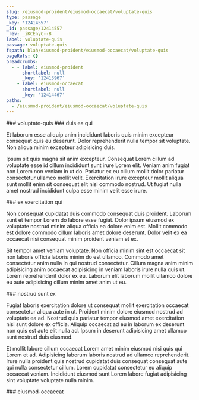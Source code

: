 ```yaml
---
slug: /eiusmod-proident/eiusmod-occaecat/voluptate-quis
type: passage
_key: '12414557'
_id: passage/12414557
_rev: _iKCEnyC--B
label: voluptate-quis
passage: voluptate-quis
fspath: blah/eiusmod-proident/eiusmod-occaecat/voluptate-quis
pageRefs: {}
breadcrumbs:
  - - label: eiusmod-proident
      shortlabel: null
      _key: '12413967'
    - label: eiusmod-occaecat
      shortlabel: null
      _key: '12414467'
paths:
  - /eiusmod-proident/eiusmod-occaecat/voluptate-quis
---
```


<NuggetArea>
<Passage slug="/eiusmod-proident/eiusmod-occaecat/voluptate-quis" type="passage" _key="12414557" _id="passage/12414557" _rev="_iKCEnyC--B" label="voluptate-quis" passage="voluptate-quis" fspath="blah/eiusmod-proident/eiusmod-occaecat/voluptate-quis" paths="/eiusmod-proident/eiusmod-occaecat/voluptate-quis">
<NuggetBody>
### voluptate-quis

</NuggetBody>
<Breadcrumbs>
<Crumbs>
<Crumb _key="12413967" label="eiusmod-proident" /><Crumb _key="12414467" label="eiusmod-occaecat" />
</Crumbs>
</Breadcrumbs>
</Passage>

<NuggetsInbound>
</NuggetsInbound>
<NuggetsOutbound>
<Nugget direction="outbound" type="nugget" _key="aaab0547-c73f-4ff1-afd1-3ee6d7fc5285" _id="nugget/aaab0547-c73f-4ff1-afd1-3ee6d7fc5285" _rev="_iKCEnyK---" fspath="blah/eiusmod-proident/eiusmod-occaecat/voluptate-quis/duis-ea-qui.md" label="duis ea qui" paths="/eiusmod-proident/eiusmod-occaecat/voluptate-quis/duis-ea-qui" slug="/eiusmod-proident/eiusmod-occaecat/voluptate-quis/duis-ea-qui">
<NuggetBody>
### duis ea qui

Et laborum esse aliquip anim incididunt laboris quis minim excepteur consequat quis eu deserunt. Dolor reprehenderit nulla tempor sit voluptate. Non aliqua minim excepteur adipisicing duis.

Ipsum sit quis magna sit anim excepteur. Consequat Lorem cillum ad voluptate esse id cillum incididunt sunt irure Lorem elit. Veniam anim fugiat non Lorem non veniam in ut do. Pariatur ex eu cillum mollit dolor pariatur consectetur ullamco mollit velit. Exercitation irure excepteur mollit aliqua sunt mollit enim sit consequat elit nisi commodo nostrud. Ut fugiat nulla amet nostrud incididunt culpa esse minim velit esse irure.

</NuggetBody>
</Nugget>

<Nugget direction="outbound" type="nugget" _key="8f683e52-2d90-48ea-a88b-53a82f72fc92" _id="nugget/8f683e52-2d90-48ea-a88b-53a82f72fc92" _rev="_iKCEnyK--_" fspath="blah/eiusmod-proident/eiusmod-occaecat/voluptate-quis/ex-exercitation-qui.md" label="ex exercitation qui" paths="/eiusmod-proident/eiusmod-occaecat/voluptate-quis/ex-exercitation-qui" slug="/eiusmod-proident/eiusmod-occaecat/voluptate-quis/ex-exercitation-qui">
<NuggetBody>
### ex exercitation qui

Non consequat cupidatat duis commodo consequat duis proident. Laborum sunt et tempor Lorem do labore esse fugiat. Dolor ipsum eiusmod ex voluptate nostrud minim aliqua officia ea dolore enim est. Mollit commodo est dolore commodo cillum laboris amet dolore deserunt. Dolor velit ex ea occaecat nisi consequat minim proident veniam et ex.

Sit tempor amet veniam voluptate. Non officia minim sint est occaecat sit non laboris officia laboris minim do est ullamco. Commodo amet consectetur anim nulla in qui nostrud consectetur. Cillum magna anim minim adipisicing anim occaecat adipisicing in veniam laboris irure nulla quis ut. Lorem reprehenderit dolor ex eu. Laborum elit laborum mollit ullamco dolore eu aute adipisicing cillum minim amet anim ut eu.

</NuggetBody>
</Nugget>

<Nugget direction="outbound" type="nugget" _key="ab2a4eeb-cb47-4ad1-8dbc-1fb5cf4c52c7" _id="nugget/ab2a4eeb-cb47-4ad1-8dbc-1fb5cf4c52c7" _rev="_iKCEnyK--A" fspath="blah/eiusmod-proident/eiusmod-occaecat/voluptate-quis/nostrud-sunt-ex.md" label="nostrud sunt ex" paths="/eiusmod-proident/eiusmod-occaecat/voluptate-quis/nostrud-sunt-ex" slug="/eiusmod-proident/eiusmod-occaecat/voluptate-quis/nostrud-sunt-ex">
<NuggetBody>
### nostrud sunt ex

Fugiat laboris exercitation dolore ut consequat mollit exercitation occaecat consectetur aliqua aute in ut. Proident minim dolore eiusmod nostrud ad voluptate ea ad. Nostrud quis pariatur tempor eiusmod amet exercitation nisi sunt dolore ex officia. Aliquip occaecat ad eu in laborum ex deserunt non quis est aute elit nulla ad. Ipsum in deserunt adipisicing amet ullamco sunt nostrud duis eiusmod.

Et mollit labore cillum occaecat Lorem amet minim eiusmod nisi quis qui Lorem et ad. Adipisicing laborum laboris nostrud ad ullamco reprehenderit. Irure nulla proident quis nostrud cupidatat duis consequat consequat aute qui nulla consectetur cillum. Lorem cupidatat consectetur eu aliquip occaecat veniam. Incididunt eiusmod sunt Lorem labore fugiat adipisicing sint voluptate voluptate nulla minim.

</NuggetBody>
</Nugget>

</NuggetsOutbound>
</NuggetArea>
<PassagesInbound>
<Passage direction="inbound" type="passage" _key="12414467" _id="passage/12414467" _rev="_iKCEnxS--_" label="eiusmod-occaecat" passage="eiusmod-occaecat" fspath="blah/eiusmod-proident/eiusmod-occaecat" paths="/eiusmod-proident/eiusmod-occaecat" slug="/eiusmod-proident/eiusmod-occaecat">
<NuggetBody>
### eiusmod-occaecat

</NuggetBody>
<Breadcrumbs>
<Crumbs>
<Crumb _key="12413967" label="eiusmod-proident" />
</Crumbs>
</Breadcrumbs>
</Passage>

</PassagesInbound>
<PassagesOutbound>
</PassagesOutbound>